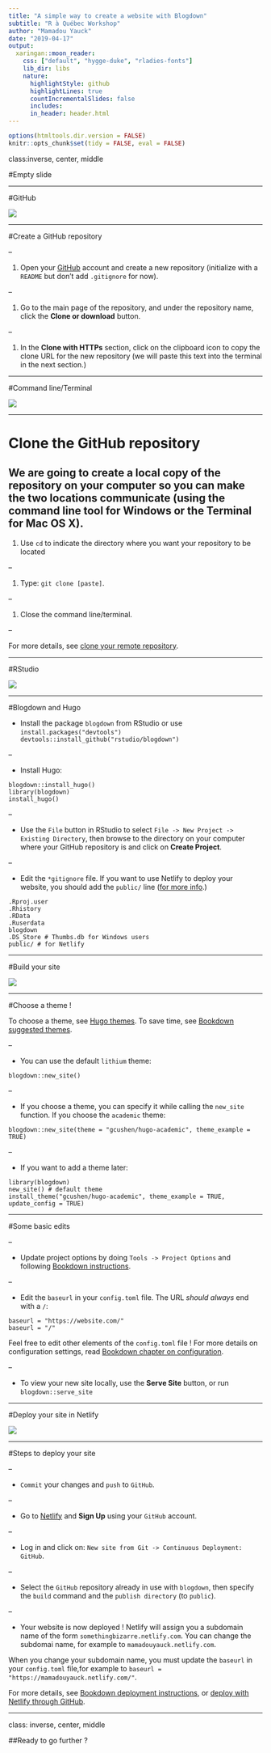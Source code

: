```yaml
---
title: "A simple way to create a website with Blogdown"
subtitle: "R à Québec Workshop"
author: "Mamadou Yauck"
date: "2019-04-17"
output:
  xaringan::moon_reader:
    css: ["default", "hygge-duke", "rladies-fonts"]
    lib_dir: libs
    nature:
      highlightStyle: github
      highlightLines: true
      countIncrementalSlides: false
      includes:
      in_header: header.html
---
```


```r
options(htmltools.dir.version = FALSE)
knitr::opts_chunk$set(tidy = FALSE, eval = FALSE)
```


class:inverse, center, middle



#Empty slide

---


#GitHub


![](blogdown-signpost-1.png)

---

#Create a GitHub repository

--

1. Open your [GitHub](https://github.com) account and create a new repository (initialize with a `README` but don't add `.gitignore` for now).

--

1. Go to the main page of the repository, and under the repository name, click the **Clone or download** button.

--

1. In the **Clone with HTTPs** section, click on the clipboard icon to copy the clone URL for the new repository (we will paste this text into the terminal in the next section.) 

---

#Command line/Terminal


![](blogdown-signpost-2.png)

---

# Clone the GitHub repository

We are going to create a local copy of the repository on your computer so you can make the two locations communicate (using the command line tool for Windows or the Terminal for Mac OS X).
--
    
1. Use `cd` to indicate the directory where you want your repository to be located

--

1. Type: `git clone [paste]`.

--

1. Close the command line/terminal.

--



For more details, see [clone your remote repository](https://help.github.com/articles/cloning-a-repository/).

---

#RStudio

![](blogdown-signpost-3.png)

---

#Blogdown and Hugo

- Install the package `blogdown` from  RStudio or use `install.packages("devtools") devtools::install_github("rstudio/blogdown")`

--

- Install Hugo:

```
blogdown::install_hugo()
library(blogdown)
install_hugo()
```
--

- Use the `File` button in RStudio to select `File -> New Project -> Existing Directory`, then browse to the directory on your computer where your GitHub repository is and click on **Create Project**.

--

- Edit the `*gitignore` file. If you want to use Netlify to deploy your website, you should add the `public/` line ([for more info](https://bookdown.org/yihui/blogdown/version-control.html).)

```
.Rproj.user
.Rhistory
.RData
.Ruserdata
blogdown
.DS_Store # Thumbs.db for Windows users
public/ # for Netlify
```
---

#Build your site

![](blogdown-signpost-4.png)

---

#Choose a theme !

To choose a theme, see [Hugo themes](https://themes.gohugo.io/). To save time, see [Bookdown suggested themes](https://bookdown.org/yihui/blogdown/other-themes.html).

--

- You can use the default `lithium` theme: 

```
blogdown::new_site() 
```
--

- If you choose a theme, you can specify it while calling the `new_site` function. If you choose the `academic` theme:

```
blogdown::new_site(theme = "gcushen/hugo-academic", theme_example = TRUE)
```
--

- If you want to add a theme later:
    
```
library(blogdown)
new_site() # default theme 
install_theme("gcushen/hugo-academic", theme_example = TRUE, update_config = TRUE)
```
---

#Some basic edits

--

- Update project options by doing `Tools -> Project Options` and following [Bookdown instructions](https://bookdown.org/yihui/blogdown/rstudio-ide.html#fig:project-options).

--

- Edit the `baseurl` in your `config.toml` file. The URL *should always* end with a `/`:

```
baseurl = "https://website.com/"
baseurl = "/"
```
Feel free to edit other elements of the `config.toml` file ! For more details on configuration settings, read [Bookdown chapter on configuration](https://bookdown.org/yihui/blogdown/configuration.html).

--

- To view your new site locally, use the **Serve Site** button, or run `blogdown::serve_site`

---

#Deploy your site in Netlify

![](blogdown-signpost-5.png)

---

#Steps to deploy your site

--

- `Commit` your changes and `push` to `GitHub`.

--

- Go to [Netlify](https://www.netlify.com) and **Sign Up** using your `GitHub` account.

--

- Log in and click on: `New site from Git -> Continuous Deployment: GitHub`.

--

- Select the `GitHub` repository already in use with `blogdown`, then specify the `build` command and the `publish directory` (to `public`).

--

- Your website is now deployed ! Netlify will assign you a subdomain name of the form `somethingbizarre.netlify.com`. You can change the subdomai name, for example to `mamadouyauck.netlify.com`. 


When you change your subdomain name, you must update the `baseurl` in your `config.toml` file,for example to `baseurl = "https://mamadouyauck.netlify.com/"`.


For more details, see [Bookdown deployment instructions](https://bookdown.org/yihui/blogdown/deployment.html), or [deploy with Netlify through GitHub](https://bookdown.org/yihui/blogdown/netlify.html#netlify).

---

class: inverse, center, middle


##Ready to go further ?